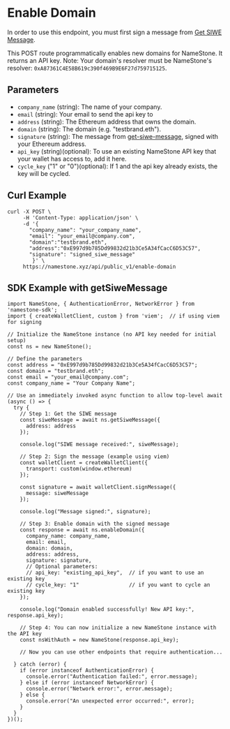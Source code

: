 # Enable Domain

In order to use this endpoint, you must first sign a message from [Get SIWE Message](./get-siwe-message).

This POST route programmatically enables new domains for NameStone. It returns an API key.
Note: Your domain's resolver must be NameStone's resolver: `0xA87361C4E58B619c390f469B9E6F27d759715125`.

## Parameters

- `company_name` (string): The name of your company.
- `email` (string): Your email to send the api key to
- `address` (string): The Ethereum address that owns the domain.
- `domain` (string): The domain (e.g. "testbrand.eth").
- `signature` (string): The message from [get-siwe-message](./get-siwe-message), signed with your Ethereum address.
- `api_key` (string)(optional): To use an existing NameStone API key that your wallet has access to, add it here.
- `cycle_key` ("1" or "0")(optional): If 1 and the api key already exists, the key will be cycled.

## Curl Example

```
curl -X POST \
     -H 'Content-Type: application/json' \
     -d '{
       "company_name": "your_company_name",
       "email": "your_email@company.com",
       "domain":"testbrand.eth",
       "address":"0xE997d9b785Dd99832d21b3Ce5A34fCacC6D53C57",
       "signature": "signed_siwe_message"
        }' \
     https://namestone.xyz/api/public_v1/enable-domain
```

## SDK Example with getSiweMessage

```
import NameStone, { AuthenticationError, NetworkError } from 'namestone-sdk';
import { createWalletClient, custom } from 'viem';  // if using viem for signing

// Initialize the NameStone instance (no API key needed for initial setup)
const ns = new NameStone();

// Define the parameters
const address = "0xE997d9b785Dd99832d21b3Ce5A34fCacC6D53C57";
const domain = "testbrand.eth";
const email = "your_email@company.com";
const company_name = "Your Company Name";

// Use an immediately invoked async function to allow top-level await
(async () => {
  try {
    // Step 1: Get the SIWE message
    const siweMessage = await ns.getSiweMessage({
      address: address
    });

    console.log("SIWE message received:", siweMessage);

    // Step 2: Sign the message (example using viem)
    const walletClient = createWalletClient({
      transport: custom(window.ethereum)
    });

    const signature = await walletClient.signMessage({
      message: siweMessage
    });

    console.log("Message signed:", signature);

    // Step 3: Enable domain with the signed message
    const response = await ns.enableDomain({
      company_name: company_name,
      email: email,
      domain: domain,
      address: address,
      signature: signature,
      // Optional parameters:
      // api_key: "existing_api_key",  // if you want to use an existing key
      // cycle_key: "1"                // if you want to cycle an existing key
    });

    console.log("Domain enabled successfully! New API key:", response.api_key);

    // Step 4: You can now initialize a new NameStone instance with the API key
    const nsWithAuth = new NameStone(response.api_key);

    // Now you can use other endpoints that require authentication...

  } catch (error) {
    if (error instanceof AuthenticationError) {
      console.error("Authentication failed:", error.message);
    } else if (error instanceof NetworkError) {
      console.error("Network error:", error.message);
    } else {
      console.error("An unexpected error occurred:", error);
    }
  }
})();
```
